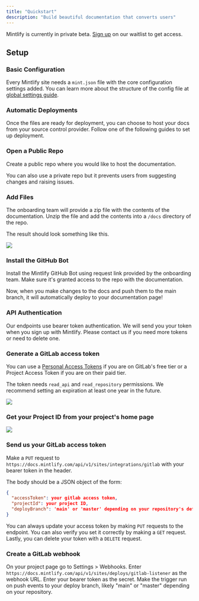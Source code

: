 ```yaml
---
title: "Quickstart"
description: "Build beautiful documentation that converts users"
---
```


Mintlify is currently in private beta. [Sign up](https://mintlify.com/start) on our waitlist to get access.

## Setup

### Basic Configuration

Every Mintlify site needs a `mint.json` file with the core configuration settings added. You can learn more about the structure of the config file at [global settings guide](/settings/customization).

### Automatic Deployments

Once the files are ready for deployment, you can choose to host your docs from your source control provider. Follow one of the following guides to set up deployment.

<Tabs>
<Tab title="GitHub Setup Guide">

### Open a Public Repo

Create a public repo where you would like to host the documentation.

<Tip>
  You can also use a private repo but it prevents users from suggesting changes
  and raising issues.
</Tip>

### Add Files

The onboarding team will provide a zip file with the contents of the documentation. Unzip the file and add the contents into a `/docs` directory of the repo.

The result should look something like this.

<img className="rounded" src="/docs/img/docs-repo.png" />

### Install the GitHub Bot

Install the Mintlify GitHub Bot using request link provided by the onboarding team. Make sure it's granted access to the repo with the documentation.

Now, when you make changes to the docs and push them to the main branch, it will automatically deploy to your documentation page!

</Tab>

<Tab title="GitLab Setup Guide">

### API Authentication

Our endpoints use bearer token authentication. We will send you your token when you sign up with Mintlify. Please contact us if you need more tokens or need to delete one.

### Generate a GitLab access token

You can use a [Personal Access Tokens](https://gitlab.com/-/profile/personal_access_tokens) if you are on GitLab's free tier or a Project Access Token if you are on their paid tier.

The token needs `read_api` and `read_repository` permissions. We recommend setting an expiration at least one year in the future.

<img className="rounded" src="/docs/img/token-permissions.png" />

### Get your Project ID from your project's home page

<img className="rounded" src="/docs/img/project-id.png" />

### Send us your GitLab access token

Make a `PUT` request to `https://docs.mintlify.com/api/v1/sites/integrations/gitlab` with your bearer token in the header.

The body should be a JSON object of the form:

```json
{
  "accessToken": your gitlab access token,
  "projectId": your project ID,
  "deployBranch": 'main' or 'master' depending on your repository's default
}
```

You can always update your access token by making `PUT` requests to the endpoint. You can also verify you set it correctly by making a `GET` request. Lastly, you can delete your token with a `DELETE` request.

### Create a GitLab webhook

On your project page go to Settings > Webhooks. Enter `https://docs.mintlify.com/api/v1/sites/deploys/gitlab-listener` as the webhook URL. Enter your bearer token as the secret. Make the trigger run on push events to your deploy branch, likely "main" or "master" depending on your repository.

</Tab>
</Tabs>
